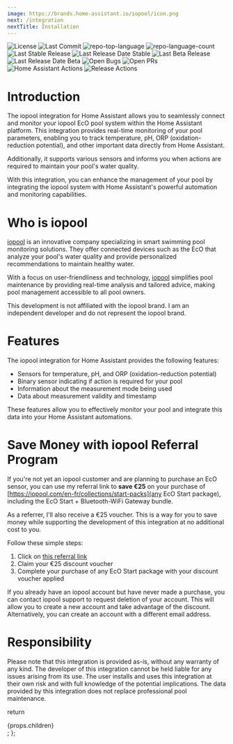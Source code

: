 ```yaml
---
image: https://brands.home-assistant.io/iopool/icon.png
next: /integration
nextTitle: Installation
---
```


<Badges>
    <Image src="https://img.shields.io/github/license/mguyard/hass-iopool?style=default&color=0080ff" alt="License" />
    <Image src="https://img.shields.io/github/last-commit/mguyard/hass-iopool?style=default&color=0080ff" alt="Last Commit" />
    <Image src="https://img.shields.io/github/languages/top/mguyard/hass-iopool?style=default&color=0080ff" alt="repo-top-language" />
    <Image src="https://img.shields.io/github/languages/count/mguyard/hass-iopool?style=default&color=0080ff" alt="repo-language-count" />
</Badges>
<Badges>
    <Image src="https://img.shields.io/github/v/release/mguyard/hass-iopool?label=Stable" alt="Last Stable Release" />
    <Image src="https://img.shields.io/github/release-date/mguyard/hass-iopool?label=Stable" alt="Last Release Date Stable" />
    <Image src="https://img.shields.io/github/v/release/mguyard/hass-iopool?label=Beta&include_prereleases" alt="Last Beta Release" />
    <Image src="https://img.shields.io/github/release-date-pre/mguyard/hass-iopool?label=Beta" alt="Last Release Date Beta" />
    <Image src="https://img.shields.io/github/issues-search/mguyard/hass-iopool?query=label%3Abug%20is%3Aopened&label=Open%20Bugs" alt="Open Bugs" />
    <Image src="https://img.shields.io/github/issues-pr/mguyard/hass-iopool" alt="Open PRs" />
</Badges>
<Badges>
    <Image src="https://github.com/mguyard/hass-iopool/actions/workflows/home-assistant.yaml/badge.svg" alt="Home Assistant Actions" />
    <Image src="https://github.com/mguyard/hass-iopool/actions/workflows/release.yaml/badge.svg" alt="Release Actions" />
</Badges>

# Introduction

The iopool integration for Home Assistant allows you to seamlessly connect and monitor your iopool EcO pool system within the Home Assistant platform.
This integration provides real-time monitoring of your pool parameters, enabling you to track temperature, pH, ORP (oxidation-reduction potential), and other important data directly from Home Assistant.

Additionally, it supports various sensors and informs you when actions are required to maintain your pool's water quality.

With this integration, you can enhance the management of your pool by integrating the iopool system with Home Assistant's powerful automation and monitoring capabilities.

# Who is iopool

[iopool](https://iopool.com) is an innovative company specializing in smart swimming pool monitoring solutions.
They offer connected devices such as the EcO that analyze your pool's water quality and provide personalized recommendations to maintain healthy water.

With a focus on user-friendliness and technology, [iopool](https://iopool.com) simplifies pool maintenance by providing real-time analysis and tailored advice, making pool management accessible to all pool owners.

<Info>
This development is not affiliated with the iopool brand. I am an independent developer and do not represent the iopool brand.
</Info>

# Features

The iopool integration for Home Assistant provides the following features:

- Sensors for temperature, pH, and ORP (oxidation-reduction potential)
- Binary sensor indicating if action is required for your pool
- Information about the measurement mode being used
- Data about measurement validity and timestamp

These features allow you to effectively monitor your pool and integrate this data into your Home Assistant automations.

# Save Money with iopool Referral Program

If you're not yet an iopool customer and are planning to purchase an EcO sensor, you can use my referral link to **save €25** on your purchase of [https://iopool.com/en-fr/collections/start-packs](any EcO Start package), including the EcO Start + Bluetooth-WiFi Gateway bundle.

As a referrer, I'll also receive a €25 voucher. This is a way for you to save money while supporting the development of this integration at no additional cost to you.

<Card title="How to Get Your €25 Discount" icon="tag">
  Follow these simple steps:
  
  1. Click on [this referral link](http://iopool.refr.cc/marc25)
  2. Claim your €25 discount voucher
3. Complete your purchase of any EcO Start package with your discount voucher applied
</Card>

<Info>
If you already have an iopool account but have never made a purchase, you can contact iopool support to request deletion of your account. This will allow you to create a new account and take advantage of the discount. Alternatively, you can create an account with a different email address.
</Info>

# Responsibility

<Warning>
Please note that this integration is provided as-is, without any warranty of any kind. The developer of this integration cannot be held liable for any issues arising from its use.
The user installs and uses this integration at their own risk and with full knowledge of the potential implications. The data provided by this integration does not replace professional pool maintenance.
</Warning>

<!--  Custom component to show Github Badges on a oneline : https://use.docs.page/components/custom  -->

  return <div class="justify-center items-center flex flex-wrap gap-2">{props.children}</div>;
};